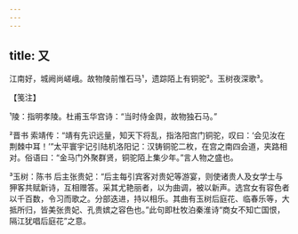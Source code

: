 ```yaml
---
---
---
```

title: 又
---







江南好，城阙尚嵯峨。故物陵前惟石马¹，遗踪陌上有铜驼²。玉树夜深歌³。





【笺注】


¹陵：指明孝陵。杜甫玉华宫诗：“当时侍金舆，故物独石马。”

²晋书 索靖传：“靖有先识远量，知天下将乱，指洛阳宫门铜驼，叹曰：‘会见汝在荆棘中耳！’”太平寰宇记引陆机洛阳记：汉铸铜驼二枚，在宫之南四会道，夹路相对。俗语曰：“金马门外聚群贤，铜驼陌上集少年。”言人物之盛也。

³玉树：陈书 后主张贵妃：“后主每引宾客对贵妃等游宴，则使诸贵人及女学士与狎客共赋新诗，互相赠答。采其尤艳丽者，以为曲调，被以新声。选宫女有容色者以千百数，令习而歌之。分部迭进，持以相乐。其曲有玉树后庭花、临春乐等，大抵所归，皆美张贵妃、孔贵嫔之容色也。”此句即杜牧泊秦淮诗“商女不知亡国恨，隔江犹唱后庭花”之意。